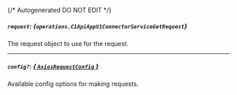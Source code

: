 {/* Autogenerated DO NOT EDIT  */}

##### `request`: *{`operations.C1ApiAppV1ConnectorServiceGetRequest`}*
The request object to use for the request.
<Collapsible>
    <C1ApiAppV1ConnectorServiceGetRequest/>
</Collapsible>

---
##### `config?`: [*{ `AxiosRequestConfig` }*](https://axios-http.com/docs/req_config)
Available config options for making requests.


